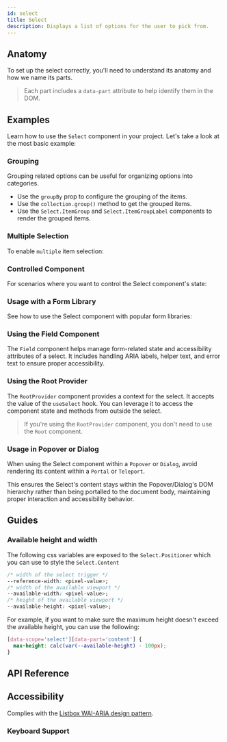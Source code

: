 ```yaml
---
id: select
title: Select
description: Displays a list of options for the user to pick from.
---
```


<ComponentPreview id="Select" />

## Anatomy

To set up the select correctly, you'll need to understand its anatomy and how we name its parts.

> Each part includes a `data-part` attribute to help identify them in the DOM.

<Anatomy id="select" />

## Examples

Learn how to use the `Select` component in your project. Let's take a look at the most basic example:

<Example id="basic" />

### Grouping

Grouping related options can be useful for organizing options into categories.

- Use the `groupBy` prop to configure the grouping of the items.
- Use the `collection.group()` method to get the grouped items.
- Use the `Select.ItemGroup` and `Select.ItemGroupLabel` components to render the grouped items.

<Example id="grouping" />

### Multiple Selection

To enable `multiple` item selection:

<Example id="multiple" />

### Controlled Component

For scenarios where you want to control the Select component's state:

<Example id="controlled" />

### Usage with a Form Library

See how to use the Select component with popular form libraries:

<Example id="form-library" />

### Using the Field Component

The `Field` component helps manage form-related state and accessibility attributes of a select. It includes handling
ARIA labels, helper text, and error text to ensure proper accessibility.

<Example id="with-field" />

### Using the Root Provider

The `RootProvider` component provides a context for the select. It accepts the value of the `useSelect` hook. You can
leverage it to access the component state and methods from outside the select.

<Example id="root-provider" />

> If you're using the `RootProvider` component, you don't need to use the `Root` component.

### Usage in Popover or Dialog

When using the Select component within a `Popover` or `Dialog`, avoid rendering its content within a `Portal` or
`Teleport`.

This ensures the Select's content stays within the Popover/Dialog's DOM hierarchy rather than being portalled to the
document body, maintaining proper interaction and accessibility behavior.

## Guides

### Available height and width

The following css variables are exposed to the `Select.Positioner` which you can use to style the `Select.Content`

```css
/* width of the select trigger */
--reference-width: <pixel-value>;
/* width of the available viewport */
--available-width: <pixel-value>;
/* height of the available viewport */
--available-height: <pixel-value>;
```

For example, if you want to make sure the maximum height doesn't exceed the available height, you can use the following:

```css
[data-scope='select'][data-part='content'] {
  max-height: calc(var(--available-height) - 100px);
}
```

## API Reference

<ComponentTypes id="select" />

## Accessibility

Complies with the [Listbox WAI-ARIA design pattern](https://www.w3.org/WAI/ARIA/apg/patterns/listbox/).

### Keyboard Support

<KeyBindingsTable id="select" />
